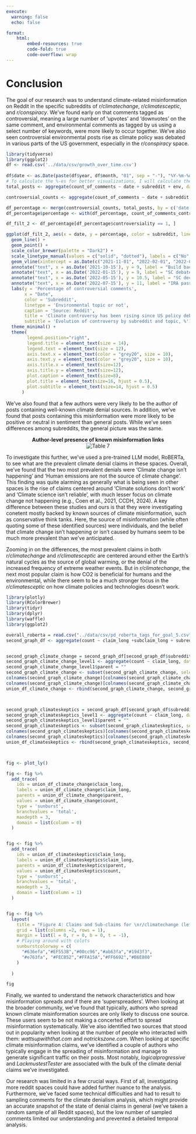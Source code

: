 ```yaml
---
execute:
  warning: false
  echo: false

format:
    html:
        embed-resources: true
        code-fold: true
        code-overflow: wrap
---
```

# Conclusion

The goal of our research was to understand climate-related misinformation on Reddit in the specific subreddits of *r/climatechange*, *r/climatesceptic*, and *r/conspiracy*. We've found early on that comments tagged as controversial, meaning a large number of 'upvotes' and 'downvotes' on the same comment, and environmental comments as tagged by us using a select number of keywords, were more likely to occur together. We've also seen controversial environmental posts rise as climate policy was debated in various parts of the US government, especially in the *r/conspiracy* space.

```r
library(tidyverse)
library(ggplot2)
df <- read.csv('../data/csv/growth_over_time.csv')
  
df$date <- as.Date(paste(df$year, df$month, "01", sep = "-"), "%Y-%m-%d")
# To calculate the %-es for better visualizations, I will calculate the totals and then the % of cont / non-cont posts per month, and then will visualize that.
total_posts <- aggregate(count_of_comments ~ date + subreddit + env, data = df, FUN = sum)

controversial_counts <- aggregate(count_of_comments ~ date + subreddit + env + controversiality, data = df, FUN = sum)

df_percentage <- merge(controversial_counts, total_posts, by = c('date', 'subreddit', 'env'), suffixes = c('_controversial', '_total'))
df_percentage$percentage <- with(df_percentage, count_of_comments_controversial / count_of_comments_total * 100)

df_filt_2 <- df_percentage[df_percentage$controversiality == 1, ]

ggplot(df_filt_2, aes(x = date, y = percentage, color = subreddit, linetype = factor(env), group = interaction(subreddit, env))) +
  geom_line() +
  geom_point() +
  scale_color_brewer(palette = "Dark2") +
  scale_linetype_manual(values = c("solid", "dotted"), labels = c("No", "Yes")) +
  geom_vline(xintercept = as.Date(c("2021-11-01", "2022-02-01", "2022-06-01", "2022-08-01")), linetype="dashed", color="deepskyblue4") +
  annotate("text", x = as.Date('2021-10-15'), y = 9, label = "Build back debate", angle = 90, color='deepskyblue4') +
  annotate("text", x = as.Date('2022-01-15'), y = 9, label = "SC debates EPA", angle = 90, color='deepskyblue4') +
  annotate("text", x = as.Date('2022-05-15'), y = 10.5, label = "SC decision on EPA", angle = 90, color='deepskyblue4') +
  annotate("text", x = as.Date('2022-07-15'), y = 11, label = "IRA passed", angle = 90, color='deepskyblue4') +
  labs(y = 'Percentage of controversial comments', 
       x = "Date", 
       color = 'Subreddit',
       linetype = 'Environmental topic or not',
       caption = 'Source: Reddit', 
       title = 'Climate controversy has been rising since US policy debates',
       subtitle = 'Evolution of controversy by subreddit and topic, %') +
  theme_minimal() +
  theme(
        legend.position="right",
        legend.title = element_text(size = 14),
        legend.text = element_text(size = 12),
        axis.text.x = element_text(color = "grey20", size = 10),
        axis.text.y = element_text(color = "grey20", size = 10),
        axis.title.x = element_text(size=12),
        axis.title.y = element_text(size=12),
        plot.caption = element_text(size=8),
        plot.title = element_text(size=16, hjust = 0.5),
        plot.subtitle = element_text(size=14, hjust = 0.5)
      )

```


We've also found that a few authors were very likely to be the author of posts containing well-known climate denial sources. In addition, we've found that posts containing this misinformation were more likely to be positive or neutral in sentiment than general posts. While we've seen differences among subreddits, the general picture was the same.

<div style="text-align: center;">
**Author-level presence of known misinformation links**<br>
![Table 7](../data/plots/Table7.PNG)
<div style="text-align: left;">


To investigate this further, we've used a pre-trained LLM model, RoBERTa, to see what are the prevalent climate denial claims in these spaces. Overall, we've found that the two most prevalent denials were 'Climate change isn't happening' and 'Human emissions are not the source of climate change'. This finding was quite alarming as generally what is being seen in other spaces is the rise of claims centered around 'Climate solutions don't work' and 'Climate science isn't reliable', with much lesser focus on climate change not happening (e.g., Coen et al., 2021, CCDH, 2024). A key difference between these studies and ours is that they were investigating conetent mostly backed by known sources of climate misinformation, such as conservative think tanks. Here, the source of misinformation (while often quoting some of these identified sources) were individuals, and the belief that climate change isn't happening or isn't caused by humans seem to be much more prevalent than we've anticipated.

Zooming in on the differences, the most prevalent claims in both *r/climatechange* and *r/climatesceptic* are centered around either the Earth's natural cycles as the source of global warming, or the denial of the increased frequency of extreme weather events. But in *r/climatechange*, the next most popular claim is how CO2 is beneficial for humans and the environmental, while there seem to be a much stronger focus in the *r/climatesceptic* on how climate policies and technologies doesn't work.

```r
library(plotly)
library(RColorBrewer)
library(tidyr)
library(dplyr)
library(waffle)
library(ggplot2)

overall_roberta = read.csv("../data/csv/pd_roberta_tags_for_goal_5.csv")
second_graph_df <- aggregate(count ~ claim_long +subclaim_long + subreddit, data = overall_roberta, FUN = sum)


second_graph_climate_change = second_graph_df[second_graph_df$subreddit == "climatechange" & second_graph_df$claim_long != "No claim",]
second_graph_climate_change_level1 <- aggregate(count ~ claim_long, data = second_graph_climate_change, FUN = sum)
second_graph_climate_change_level1$parent = ""
second_graph_climate_change <- subset(second_graph_climate_change, select = -subreddit)
colnames(second_graph_climate_change)[colnames(second_graph_climate_change) == "claim_long"] <- "parent"
colnames(second_graph_climate_change)[colnames(second_graph_climate_change) == "subclaim_long"] <- "claim_long"
union_df_climate_change <- rbind(second_graph_climate_change, second_graph_climate_change_level1)



second_graph_climateskeptics = second_graph_df[second_graph_df$subreddit == "climateskeptics" & second_graph_df$claim_long != "No claim",]
second_graph_climateskeptics_level1 <- aggregate(count ~ claim_long, data = second_graph_climateskeptics, FUN = sum)
second_graph_climateskeptics_level1$parent = ""
second_graph_climateskeptics <- subset(second_graph_climateskeptics, select = -subreddit)
colnames(second_graph_climateskeptics)[colnames(second_graph_climateskeptics) == "claim_long"] <- "parent"
colnames(second_graph_climateskeptics)[colnames(second_graph_climateskeptics) == "subclaim_long"] <- "claim_long"
union_df_climateskeptics <- rbind(second_graph_climateskeptics, second_graph_climateskeptics_level1)



fig <- plot_ly() 

fig <- fig %>%
  add_trace(
    ids = union_df_climate_change$claim_long,
    labels = union_df_climate_change$claim_long,
    parents = union_df_climate_change$parent,
    values = union_df_climate_change$count,
    type = 'sunburst',
    branchvalues = 'total',
    maxdepth = 3,
    domain = list(column = 0)
  ) 


fig <- fig %>%
  add_trace(
    ids = union_df_climateskeptics$claim_long,
    labels = union_df_climateskeptics$claim_long,
    parents = union_df_climateskeptics$parent,
    values = union_df_climateskeptics$count,
    type = 'sunburst',
    branchvalues = 'total',
    maxdepth = 3,
    domain = list(column = 1)
  ) 


fig <- fig %>%
  layout(
    title = "Figure 4: Claims and Sub-claims for \nr/climatechange (left) & r/climateskeptics (right)",
    grid = list(columns =2, rows = 1),
    margin = list(l = 0, r = 0, b = 0, t = -1),
    # Playing around with colots 
    sunburstcolorway = c(
      "#636efa","#EF553B","#00cc96","#ab63fa","#19d3f3",
      "#e763fa", "#FECB52","#FFA15A","#FF6692","#B6E880"
    )
    
  ) 

fig

```

Finally, we wanted to understand the network characteristics and how misinformation spreads and if there are 'superspreaders'. When looking at the broader community, we've found that typically, authors who spread known climate misinformation sources are only likely to discuss one source. These users seem to be not making a concerted effort to spread misinformation systematically. We've also identified two sources that stood out in popularity when looking at the number of people who interacted with them: *wattsupwiththat.com* and *notrickszone.com*. When looking at specific climate misinformation claims, we've identified a couple of authors who typically engage in the spreading of misinformation and manage to generate significant traffic on their posts. Most notably, *logicalprogressive* and *LackmustestTester* are associated with the bulk of the climate denial claims we've investigated.

Our research was limited in a few crucial ways. First of all, investigating more reddit spaces could have added further nuance to the analysis. Furthermore, we've faced some technical difficulties and had to result to sampling comments for the climate denialism analysis, which might provide an accurate snapshot of the state of denial claims in general (we've taken a random sample of all Reddit spaces), but the low number of sampled comments limited our understanding and prevented a detailed temporal analysis.
</div>